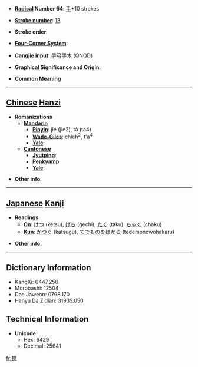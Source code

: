* '''[[Wiktionary:Chinese radical index| Radical]] Number 64''': [[Wiktionary:Chinese radical index 手|手]]+10 strokes

* '''[[Wiktionary:Chinese total strokes index|Stroke number]]''': [[Wiktionary:Chinese total strokes index 13|13]]

* '''Stroke order''': 

* '''[[Wiktionary:Chinese four corner index|Four-Corner System]]''': 

* '''[[Wiktionary:Chinese Cangjie index|Cangjie input]]''': 手弓手木 (QNQD)

* '''Graphical Significance and Origin''': 

* '''Common Meaning'''

----

== [[Chinese]] [[Hanzi]] ==

* '''Romanizations'''
** '''[[Mandarin]]'''
*** '''[[Pinyin]]''': jié (jie2), tà (ta4)
*** '''[[Wade-Giles]]''': chieh<sup>2</sup>, t'a<sup>4</sup>
*** '''[[Yale]]''': 
** '''[[Cantonese]]'''
*** '''[[Jyutping]]''':
*** '''[[Penkyamp]]''': 
*** '''[[Yale]]''': 

* '''Other info''': 

----

== [[Japanese]] [[Kanji]] ==

* '''Readings'''
** '''[[On]]''': [[けつ]] (ketsu), [[げち]] (gechi), [[たく]] (taku), [[ちゃく]] (chaku)
** '''[[Kun]]''': [[かつぐ]] (katsugu), [[てでものをはかる]] (tedemonowohakaru)

* '''Other info''':  

----

== Dictionary Information ==

* KangXi: 0447.250
* Morobashi: 12504
* Dae Jaweon: 0798.170
* Hanyu Da Zidian: 31935.050

== Technical Information ==

* '''Unicode''':
** Hex: 6429
** Decimal: 25641

[[fr:搩]]